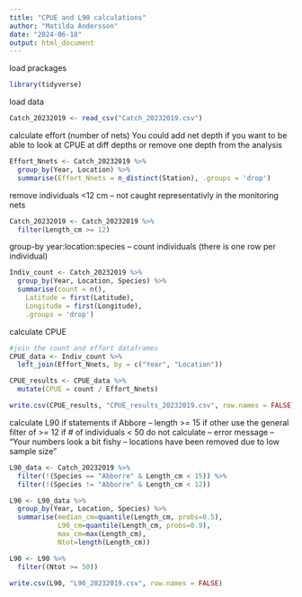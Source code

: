 ```yaml
---
title: "CPUE and L90 calculations"
author: "Matilda Andersson"
date: "2024-06-18"
output: html_document
---
```


load prackages
```r
library(tidyverse)
```

load data
```r
Catch_20232019 <- read_csv("Catch_20232019.csv")
```

calculate effort (number of nets)
You could add net depth if you want to be able to look at CPUE at diff depths or remove one depth from the analysis
```r
Effort_Nnets <- Catch_20232019 %>%
  group_by(Year, Location) %>%
  summarise(Effort_Nnets = n_distinct(Station), .groups = 'drop')
```

remove individuals <12 cm -- not caught representativly in the monitoring nets
```r
Catch_20232019 <- Catch_20232019 %>%
  filter(Length_cm >= 12)
```

group-by year:location:species -- count individuals (there is one row per individual)
```r
Indiv_count <- Catch_20232019 %>%
  group_by(Year, Location, Species) %>%
  summarise(count = n(),
    Latitude = first(Latitude),
    Longitude = first(Longitude),
    .groups = 'drop')
```

calculate CPUE
```r
#join the count and effort dataframes
CPUE_data <- Indiv_count %>%
  left_join(Effort_Nnets, by = c("Year", "Location"))

CPUE_results <- CPUE_data %>%
  mutate(CPUE = count / Effort_Nnets)

write.csv(CPUE_results, "CPUE_results_20232019.csv", row.names = FALSE)
```

calculate L90
if statements 
if Abbore -- length >= 15
if other use the general filter of >= 12
if # of individuals < 50 do not calculate -- error message -- "Your numbers look a bit fishy -- locations have been removed due to low sample size"
```r
L90_data <- Catch_20232019 %>%
  filter(!(Species == "Abborre" & Length_cm < 15)) %>%
  filter(!(Species != "Abborre" & Length_cm < 12))

L90 <- L90_data %>%   
  group_by(Year, Location, Species) %>%
  summarise(median_cm=quantile(Length_cm, probs=0.5),
            L90_cm=quantile(Length_cm, probs=0.9),
            max_cm=max(Length_cm),
            Ntot=length(Length_cm))

L90 <- L90 %>%
  filter((Ntot >= 50))

write.csv(L90, "L90_20232019.csv", row.names = FALSE)
```




